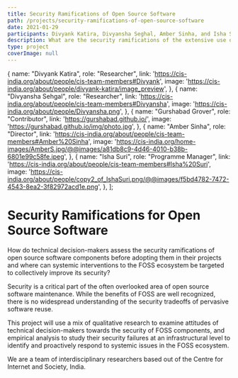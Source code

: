 ```yaml
---
title: Security Ramifications of Open Source Software
path: /projects/security-ramifications-of-open-source-software
date: 2021-01-29
participants: Divyank Katira, Divyansha Seghal, Amber Sinha, and Isha Suri
description: What are the security ramifications of the extensive use of open-source software in modern software supply chains & how can security be improved?
type: project
coverImage: null
---
```


  {
    name: "Divyank Katira",
    role: "Researcher",
    link: 'https://cis-india.org/about/people/cis-team-members#Divyank',
    image: 'https://cis-india.org/about/people/divyank-katira/image_preview',
  },
  {
    name: "Divyansha Sehgal",
    role: "Researcher",
    link: 'https://cis-india.org/about/people/cis-team-members#Divyansha',
    image: 'https://cis-india.org/about/people/Divyansha.png',
  },
  {
    name: "Gurshabad Grover",
    role: "Contributor",
    link: 'https://gurshabad.github.io/',
    image: 'https://gurshabad.github.io/img/photo.jpg',
  },
  {
    name: "Amber Sinha",
    role: "Director",
    link: 'https://cis-india.org/about/people/cis-team-members#Amber%20Sinha',
    image: 'https://cis-india.org/home-images/AmberS.jpg/@@images/a81db8c9-4d46-4010-b38b-6801e99c58fe.jpeg',
  },
  {
    name: "Isha Suri",
    role: "Programme Manager",
    link: 'https://cis-india.org/about/people/cis-team-members#Isha%20Suri',
    image: 'https://cis-india.org/about/people/copy2_of_IshaSuri.png/@@images/f5bd4782-7472-4543-8ea2-3f82972acd1e.png',
  },
];

<!-- export const resources = [
  {
    title: "Proposal",
    link: "https://example.com",
    linkText: "Read More",
    author: "Divyank Katira",
  },
]; -->

# Security Ramifications for Open Source Software

How do technical decision-makers assess the security ramifications of open source software components before adopting them in their projects and where can systemic interventions to the FOSS ecosystem be targeted to collectively improve its security?

Security is a critical part of the often overlooked area of open source software maintenance. While the benefits of FOSS are well recognized, there is no widespread understanding of the security tradeoffs of pervasive software reuse.

This project will use a mix of qualitative research to examine attitudes of technical decision-makers towards the security of FOSS components, and empirical analysis to study their security failures at an infrastructural level to identify and proactively respond to systemic issues in the FOSS ecosystem.

We are a team of interdisciplinary researchers based out of the Centre for Internet and Society, India.
